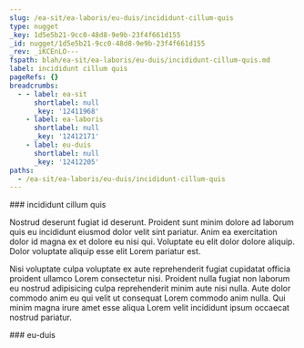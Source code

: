 ```yaml
---
slug: /ea-sit/ea-laboris/eu-duis/incididunt-cillum-quis
type: nugget
_key: 1d5e5b21-9cc0-48d8-9e9b-23f4f661d155
_id: nugget/1d5e5b21-9cc0-48d8-9e9b-23f4f661d155
_rev: _iKCEnLO---
fspath: blah/ea-sit/ea-laboris/eu-duis/incididunt-cillum-quis.md
label: incididunt cillum quis
pageRefs: {}
breadcrumbs:
  - - label: ea-sit
      shortlabel: null
      _key: '12411968'
    - label: ea-laboris
      shortlabel: null
      _key: '12412171'
    - label: eu-duis
      shortlabel: null
      _key: '12412205'
paths:
  - /ea-sit/ea-laboris/eu-duis/incididunt-cillum-quis
---
```


<NuggetArea>
<Nugget slug="/ea-sit/ea-laboris/eu-duis/incididunt-cillum-quis" type="nugget" _key="1d5e5b21-9cc0-48d8-9e9b-23f4f661d155" _id="nugget/1d5e5b21-9cc0-48d8-9e9b-23f4f661d155" _rev="_iKCEnLO---" fspath="blah/ea-sit/ea-laboris/eu-duis/incididunt-cillum-quis.md" label="incididunt cillum quis" paths="/ea-sit/ea-laboris/eu-duis/incididunt-cillum-quis">
<NuggetBody>
### incididunt cillum quis

Nostrud deserunt fugiat id deserunt. Proident sunt minim dolore ad laborum quis eu incididunt eiusmod dolor velit sint pariatur. Anim ea exercitation dolor id magna ex et dolore eu nisi qui. Voluptate eu elit dolor dolore aliquip. Dolor voluptate aliquip esse elit Lorem pariatur est.

Nisi voluptate culpa voluptate ex aute reprehenderit fugiat cupidatat officia proident ullamco Lorem consectetur nisi. Proident nulla fugiat non laborum eu nostrud adipisicing culpa reprehenderit minim aute nisi nulla. Aute dolor commodo anim eu qui velit ut consequat Lorem commodo anim nulla. Qui minim magna irure amet esse aliqua Lorem velit incididunt ipsum occaecat nostrud pariatur.

</NuggetBody>
<Breadcrumbs>
<Crumbs>
<Crumb _key="12411968" label="ea-sit" /><Crumb _key="12412171" label="ea-laboris" /><Crumb _key="12412205" label="eu-duis" />
</Crumbs>
</Breadcrumbs>
</Nugget>

<NuggetsInbound>
</NuggetsInbound>
<NuggetsOutbound>
</NuggetsOutbound>
</NuggetArea>
<PassagesInbound>
<Passage direction="inbound" type="passage" _key="12412205" _id="passage/12412205" _rev="_iKCEnLK---" label="eu-duis" passage="eu-duis" fspath="blah/ea-sit/ea-laboris/eu-duis" paths="/ea-sit/ea-laboris/eu-duis" slug="/ea-sit/ea-laboris/eu-duis">
<NuggetBody>
### eu-duis

</NuggetBody>
<Breadcrumbs>
<Crumbs>
<Crumb _key="12411968" label="ea-sit" /><Crumb _key="12412171" label="ea-laboris" />
</Crumbs>
</Breadcrumbs>
</Passage>

</PassagesInbound>
<PassagesOutbound>
</PassagesOutbound>